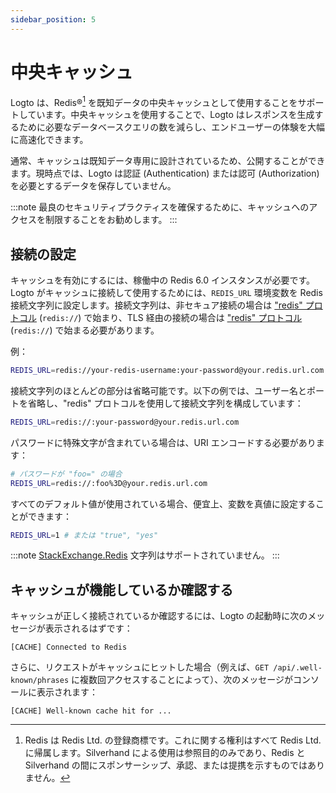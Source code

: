 ```yaml
---
sidebar_position: 5
---
```


# 中央キャッシュ

Logto は、Redis®[^1] を既知データの中央キャッシュとして使用することをサポートしています。中央キャッシュを使用することで、Logto はレスポンスを生成するために必要なデータベースクエリの数を減らし、エンドユーザーの体験を大幅に高速化できます。

[^1]: Redis は Redis Ltd. の登録商標です。これに関する権利はすべて Redis Ltd. に帰属します。Silverhand による使用は参照目的のみであり、Redis と Silverhand の間にスポンサーシップ、承認、または提携を示すものではありません。

通常、キャッシュは既知データ専用に設計されているため、公開することができます。現時点では、Logto は認証 (Authentication) または認可 (Authorization) を必要とするデータを保存していません。

:::note
最良のセキュリティプラクティスを確保するために、キャッシュへのアクセスを制限することをお勧めします。
:::

## 接続の設定

キャッシュを有効にするには、稼働中の Redis 6.0 インスタンスが必要です。Logto がキャッシュに接続して使用するためには、`REDIS_URL` 環境変数を Redis 接続文字列に設定します。接続文字列は、非セキュア接続の場合は ["redis" プロトコル](https://www.iana.org/assignments/uri-schemes/prov/redis) (`redis://`) で始まり、TLS 経由の接続の場合は ["redis" プロトコル](https://www.iana.org/assignments/uri-schemes/prov/rediss) (`redis://`) で始まる必要があります。

例：

```bash
REDIS_URL=redis://your-redis-username:your-password@your.redis.url.com:6380
```

接続文字列のほとんどの部分は省略可能です。以下の例では、ユーザー名とポートを省略し、"redis" プロトコルを使用して接続文字列を構成しています：

```bash
REDIS_URL=redis://:your-password@your.redis.url.com
```

パスワードに特殊文字が含まれている場合は、URI エンコードする必要があります：

```bash
# パスワードが "foo=" の場合
REDIS_URL=redis://:foo%3D@your.redis.url.com
```

すべてのデフォルト値が使用されている場合、便宜上、変数を真値に設定することができます：

```bash
REDIS_URL=1 # または "true", "yes"
```

:::note
[StackExchange.Redis](https://stackexchange.github.io/StackExchange.Redis/Configuration.html) 文字列はサポートされていません。
:::

## キャッシュが機能しているか確認する

キャッシュが正しく接続されているか確認するには、Logto の起動時に次のメッセージが表示されるはずです：

```
[CACHE] Connected to Redis
```

さらに、リクエストがキャッシュにヒットした場合（例えば、`GET /api/.well-known/phrases` に複数回アクセスすることによって）、次のメッセージがコンソールに表示されます：

```
[CACHE] Well-known cache hit for ...
```
